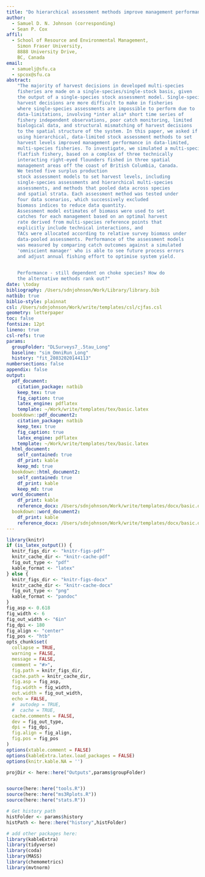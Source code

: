 ```yaml
---  
title: "Do hierarchical assessment methods improve management performance in multi-species, data-limited fisheries?"
author: 
  - Samuel D. N. Johnson (corresponding)
  - Sean P. Cox
affil:
  - School of Resource and Environmental Management,
    Simon Fraser University,
    8888 University Drive,
    BC, Canada
email:
  - samuelj@sfu.ca
  - spcox@sfu.ca
abstract: 
    "The majority of harvest decisions in developed multi-species 
    fisheries are made on a single-species/single-stock basis, given 
    the output of a single-species stock assessment model. Single-species
    harvest decisions are more difficult to make in fisheries
    where single-species assessments are impossible to perform due to
    data-limitations, involving *inter alia* short time series of
    fishery independent observations, poor catch monitoring, limited
    biological data, and structural mismatching of harvest decisions
    to the spatial structure of the system. In this paper, we asked if
    using hierarchical, data-limited stock assessment methods to set
    harvest levels improved management performance in data-limited, 
    multi-species fisheries. To investigate, we simulated a multi-species
    flatfish fishery, based on a complex of three technically 
    interacting right-eyed flounders fished in three spatial 
    management areas off the coast of British Columbia, Canada. 
    We tested five surplus production 
    stock assessment models to set harvest levels, including 
    single-species assessments and hierarchical multi-species 
    assessments, and methods that pooled data across species 
    and spatial strata. Each assessment method was tested under 
    four data scenarios, which successively excluded  
    biomass indices to reduce data quantity. 
    Assessment model estimates of biomass were used to set 
    catches for each management based on an optimal harvest
    rate derived from multi-species reference points that
    explicitly include technical interactions, and 
    TACs were allocated according to relative survey biomass under 
    data-pooled assessments. Performance of the assessment models
    was measured by comparing catch outcomes against a simulated
    'omniscient manager' who is able to see future process errors
    and adjust annual fishing effort to optimise system yield. 
    

    Performance - still dependent on choke species? How do
    the alternative methods rank out?"
date: \today
bibliography: /Users/sdnjohnson/Work/Library/library.bib
natbib: true
biblio-style: plainnat
csl: /Users/sdnjohnson/Work/write/templates/csl/cjfas.csl 
geometry: letterpaper
toc: false
fontsize: 12pt
lineno: true
csl-refs: true
params:
  groupFolder: "DLSurveys7_.5tau_Long"
  baseline: "sim_OmniRun_Long"
  history: "fit_28032020144113"
numbersections: false
appendix: false
output: 
  pdf_document:
    citation_package: natbib
    keep_tex: true
    fig_caption: true
    latex_engine: pdflatex
    template: ~/Work/write/templates/tex/basic.latex
  bookdown::pdf_document2:
    citation_package: natbib
    keep_tex: true
    fig_caption: true
    latex_engine: pdflatex
    template: ~/Work/write/templates/tex/basic.latex
  html_document:
    self_contained: true
    df_print: kable
    keep_md: true
  bookdown::html_document2:
    self_contained: true
    df_print: kable
    keep_md: true
  word_document:
    df_print: kable
    reference_docx: /Users/sdnjohnson/Work/write/templates/docx/basic.docx
  bookdown::word_document2:
    df_print: kable
    reference_docx: /Users/sdnjohnson/Work/write/templates/docx/basic.docx
---
```


<!-- 
  From old abstract:
    Single-species assessment methods, at best, 
    only implicitly include multi-species interactions through natural mortality and 
    recruitment process errors, which are not suitable for capturing technical interactions 
    between multiple species and fishing gear. Ignorance of technical interactions when 
    setting TACs will often lead to sub-optimal fishery outcomes, such as under-utilised TACs from choke
    effects in output-controlled fisheries. In turn, these sub-optimal outcomes may
    degrade the information linkage between stock-status and management decisions
    by lowering the statistical power of catch data, reducing the efficacy
    of stock assessment models. These issues are further compounded in situations where 
    data or management resources are limited, exemplified by short time-series of 
    fishery independent observations or limited biologica data, or the 
    structure of the management decision is mismatched to the spatial structure of the system, 
    exemplified by aggregating multiple spatial stocks or species into one management unit. In
    those situations, assessments will usually estimate an average productivity for the 
    complex, leading to underfishing for some members, and overfishing for others.
    In this paper, we simulate a spatially structured, multi-species flatfish fishery, and
    test the performance of multiple management procedures that are based on assessment methods 
    often used to deal with data limitations in multi-species fisheries, including 
    data-pooling across spatial strata or across multiple species. Procedure performance
    is measured as absolute loss in catch and biomass compared to the outcome 
    of omniscient manager simulations where the objective was to maximise
    complex yield. To include technical interactions in our management system,
    we defined harvest control rules that used the optimal equilibrum fishing effort 
    derived from the omniscient manager simulations. We found that the performance
    of a management procedure relative to omniscient management was largely
    dependent on whether the most catchable (or choke) species in each 
    area had TACs set to an optimal level. If the choke species has the 
    'optimal' TAC, and the other species in the complex had TACs that 
    would overfish, then the entire complex would be managed closer to 
    the levels of the omniscient manager. If the choke species TAC was 
    set too high, then the outcomes would be to generally overfish the
    complex, and similarly, if the choke species TAC was set too low
    then TACs would be left underfished for the complex.
 -->


```r
library(knitr)
if (is_latex_output()) {
  knitr_figs_dir <- "knitr-figs-pdf"
  knitr_cache_dir <- "knitr-cache-pdf"
  fig_out_type <- "pdf"
  kable_format <- "latex"
} else {
  knitr_figs_dir <- "knitr-figs-docx"
  knitr_cache_dir <- "knitr-cache-docx"
  fig_out_type <- "png"
  kable_format <- "pandoc"
}
fig_asp <- 0.618
fig_width <- 6
fig_out_width <- "6in"
fig_dpi <- 180
fig_align <- "center"
fig_pos <- "htb"
opts_chunk$set(
  collapse = TRUE,
  warning = FALSE,
  message = FALSE,
  comment = "#>",
  fig.path = knitr_figs_dir,
  cache.path = knitr_cache_dir,
  fig.asp = fig_asp,
  fig.width = fig_width,
  out.width = fig_out_width,
  echo = FALSE,
  #  autodep = TRUE,
  #  cache = TRUE,
  cache.comments = FALSE,
  dev = fig_out_type,
  dpi = fig_dpi,
  fig.align = fig_align,
  fig.pos = fig_pos
)
options(xtable.comment = FALSE)
options(kableExtra.latex.load_packages = FALSE)
options(knitr.kable.NA = '')

projDir <- here::here("Outputs",params$groupFolder)


source(here::here("tools.R"))
source(here::here("ms3Rplots.R"))
source(here::here("stats.R"))

# Get history path
histFolder <- params$history
histPath <- here::here("history",histFolder)

```

```r
# add other packages here:
library(kableExtra)
library(tidyverse)
library(coda)
library(MASS)
library(chemometrics)
library(mvtnorm)
```



